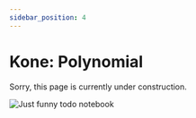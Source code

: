 ```yaml
---
sidebar_position: 4
---
```


# Kone: Polynomial

Sorry, this page is currently under construction.

![Just funny todo notebook](./img/todo.jpg)

